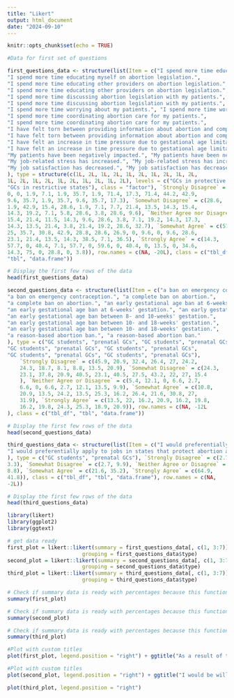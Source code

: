 ---
title: "Likert"
output: html_document
date: "2024-09-10"
---

```{r setup, include=FALSE}
knitr::opts_chunk$set(echo = TRUE)
```


```{r import data}
#Data for first set of questions

first_questions_data <- structure(list(Item = c("I spend more time educating myself on abortion legislation.", 
"I spend more time educating myself on abortion legislation.", 
"I spend more time educating other providers on abortion legislation.", 
"I spend more time educating other providers on abortion legislation.", 
"I spend more time discussing abortion legislation with my patients.", 
"I spend more time discussing abortion legislation with my patients.", 
"I spend more time worrying about my patients.", "I spend more time worrying about my patients.", 
"I spend more time coordinating abortion care for my patients.", 
"I spend more time coordinating abortion care for my patients.", 
"I have felt torn between providing information about abortion and complying with legislation.", 
"I have felt torn between providing information about abortion and complying with legislation.", 
"I have felt an increase in time pressure due to gestational age limitations.", 
"I have felt an increase in time pressure due to gestational age limitations.", 
"My patients have been negatively impacted.", "My patients have been negatively impacted.", 
"My job-related stress has increased.", "My job-related stress has increased.", 
"My job satisfaction has decreased.", "My job satisfaction has decreased."
), type = structure(c(1L, 2L, 1L, 2L, 1L, 2L, 1L, 2L, 1L, 2L, 
1L, 2L, 1L, 2L, 1L, 2L, 1L, 2L, 1L, 2L), levels = c("GCs in protective states", 
"GCs in restrictive states"), class = "factor"), `Strongly Disagree` = c(0, 
0, 0, 1.9, 7.1, 1.9, 35.7, 1.9, 71.4, 17.3, 71.4, 44.2, 42.9, 
9.6, 35.7, 1.9, 35.7, 9.6, 35.7, 17.3), `Somewhat Disagree` = c(28.6, 
1.9, 42.9, 15.4, 28.6, 1.9, 7.1, 7.7, 21.4, 13.5, 14.3, 15.4, 
14.3, 19.2, 7.1, 5.8, 28.6, 3.8, 28.6, 9.6), `Neither Agree nor Disagree` = c(0, 
15.4, 21.4, 11.5, 14.3, 9.6, 28.6, 3.8, 7.1, 19.2, 14.3, 17.3, 
14.3, 13.5, 21.4, 3.8, 21.4, 19.2, 28.6, 32.7), `Somewhat Agree` = c(57.1, 
25, 35.7, 30.8, 42.9, 28.8, 28.6, 26.9, 0, 9.6, 0, 9.6, 28.6, 
23.1, 21.4, 13.5, 14.3, 38.5, 7.1, 36.5), `Strongly Agree` = c(14.3, 
57.7, 0, 40.4, 7.1, 57.7, 0, 59.6, 0, 40.4, 0, 13.5, 0, 34.6, 
14.3, 75, 0, 28.8, 0, 3.8)), row.names = c(NA, -20L), class = c("tbl_df", 
"tbl", "data.frame"))
```

```{r}
# Display the first few rows of the data
head(first_questions_data)
```

```{r}
second_questions_data <- structure(list(Item = c("a ban on emergency contraception.", 
"a ban on emergency contraception.", "a complete ban on abortion.", 
"a complete ban on abortion.", "an early gestational age ban at 6-weeks' gestation.", 
"an early gestational age ban at 6-weeks' gestation.", "an early gestational age ban between 8- and 10-weeks' gestation.", 
"an early gestational age ban between 8- and 10-weeks' gestation.", 
"an early gestational age ban between 10- and 18-weeks' gestation.", 
"an early gestational age ban between 10- and 18-weeks' gestation.", 
"a reason-based abortion ban.", "a reason-based abortion ban."
), type = c("GC students", "prenatal GCs", "GC students", "prenatal GCs", 
"GC students", "prenatal GCs", "GC students", "prenatal GCs", 
"GC students", "prenatal GCs", "GC students", "prenatal GCs"), 
    `Strongly Disagree` = c(45.9, 20.9, 32.4, 26.4, 27, 24.2, 
    24.3, 18.7, 8.1, 8.8, 13.5, 20.9), `Somewhat Disagree` = c(24.3, 
    23.1, 37.8, 20.9, 40.5, 23.1, 40.5, 27.5, 43.2, 22, 27, 15.4
    ), `Neither Agree or Disagree` = c(5.4, 12.1, 0, 6.6, 2.7, 
    6.6, 0, 6.6, 2.7, 12.1, 13.5, 9.9), `Somewhat Agree` = c(10.8, 
    20.9, 13.5, 24.2, 13.5, 25.3, 16.2, 26.4, 21.6, 30.8, 27, 
    31.9), `Strongly Agree` = c(13.5, 22, 16.2, 20.9, 16.2, 19.8, 
    16.2, 19.8, 24.3, 25.3, 18.9, 20.9)), row.names = c(NA, -12L
), class = c("tbl_df", "tbl", "data.frame"))
```

```{r}
# Display the first few rows of the data
head(second_questions_data)
```


```{r}
third_questions_data <- structure(list(Item = c("I would preferentially apply to jobs in states that protect abortion access.", 
"I would preferentially apply to jobs in states that protect abortion access."
), type = c("GC students", "prenatal GCs"), `Strongly Disagree` = c(2.7, 
3.3), `Somewhat Disagree` = c(2.7, 9.9), `Neither Agree or Disagree` = c(8.1, 
8.8), `Somewhat Agree` = c(21.6, 35.2), `Strongly Agree` = c(64.9, 
41.8)), class = c("tbl_df", "tbl", "data.frame"), row.names = c(NA, 
-2L))
```

```{r}
# Display the first few rows of the data
head(third_questions_data)
```

```{r}
library(likert) 
library(ggplot2)
library(ggtext)
```

```{r}
# get data ready
first_plot = likert::likert(summary = first_questions_data[, c(1, 3:7)], 
                        grouping = first_questions_data$type)
second_plot = likert::likert(summary = second_questions_data[, c(1, 3:7)], 
                        grouping = second_questions_data$type)
third_plot = likert::likert(summary = third_questions_data[, c(1, 3:7)], 
                        grouping = third_questions_data$type)
```

```{r}
# Check if summary data is ready with percentages because this function works
summary(first_plot)
```

```{r}
# Check if summary data is ready with percentages because this function works
summary(second_plot)
```

```{r}
# Check if summary data is ready with percentages because this function works
summary(third_plot)
```

```{r}
#Plot with custom titles
plot(first_plot, legend.position = "right") + ggtitle("As a result of the *Dobbs* decision...") + theme(title = ggtext::element_markdown())
```

```{r}
#Plot with custom titles
plot(second_plot, legend.position = "right") + ggtitle("I would be willing to work as a prenatal GC in a state with...")
```

```{r}
plot(third_plot, legend.position = "right")
```

